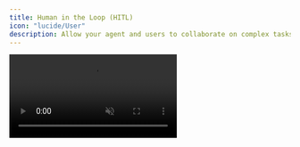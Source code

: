 ```yaml
---
title: Human in the Loop (HITL)
icon: "lucide/User"
description: Allow your agent and users to collaborate on complex tasks.
---
```


<video src="/images/coagents/human-in-the-loop-example.mp4" className="rounded-lg shadow-xl" loop playsInline controls autoPlay muted />

<Callout>
  This video shows an example of our [AI Travel App](/coagents/tutorials/ai-travel-app) using HITL to get user feedback.
</Callout>

## What is Human-in-the-Loop (HITL)?

Human-in-the-loop (HITL) allows agents to request human input or approval during execution, making AI systems more reliable and trustworthy. This pattern is essential when building AI applications that need to handle complex decisions or actions that require human judgment.

<Frame className="my-0">
    <img src="/images/coagents/coagents-hitl-infographic.png" alt="Agentic Copilot Human in the Loop" className="mt-4 mb-0 shadow-md" />
</Frame>

<Callout type="info">
  Learn more about HITL in [LangGraph's concept guide](https://langchain-ai.github.io/langgraph/concepts/human_in_the_loop/).
</Callout>

## When should I use this?

HITL combines the efficiency of AI with human judgment, creating a system that's both powerful and reliable. The key advantages include:

- **Quality Control**: Human oversight at critical decision points
- **Edge Cases**: Graceful handling of low-confidence situations
- **Expert Input**: Leverage human expertise when needed
- **Reliability**: More robust system for real-world use

## How can I use this?

Copilotkit provides two main approaches for HITL LangGraph workflows - interrupt and node-based.

<Callout>
  Unsure which approach to use? We recommend starting with the [Interrupt](/coagents/human-in-the-loop/interrupt-flow) flow.
</Callout>

<CTACards
  columns={2}
  cards={[
    {
      iconKey: "pause",
      title: "Interrupt",
      description: "Utilize LangGraph's interrupt function to pause the agent and wait for user input.",
      href: "/coagents/human-in-the-loop/interrupt-flow"
    },
    {
      iconKey: "share2",
      title: "Node-based",
      description: "Utilize nodes and tools to create LLM driven Human-in-the-Loop workflows.",
      href: "/coagents/human-in-the-loop/node-flow"
    }
  ]}
/>
